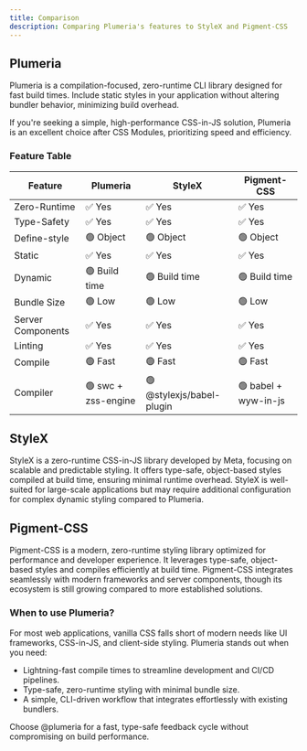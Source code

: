 ```yaml
---
title: Comparison
description: Comparing Plumeria's features to StyleX and Pigment-CSS
---
```


## Plumeria

Plumeria is a compilation-focused, zero-runtime CLI library designed for fast build times.
Include static styles in your application without altering bundler behavior, minimizing build overhead.

If you're seeking a simple, high-performance CSS-in-JS solution, Plumeria is an excellent choice after CSS Modules, prioritizing speed and efficiency.

### Feature Table

| Feature           | Plumeria            | StyleX                    | Pigment-CSS          |
| ----------------- | ------------------- | ------------------------- | -------------------- |
| Zero-Runtime      | ✅ Yes              | ✅ Yes                    | ✅ Yes               |
| Type-Safety       | ✅ Yes              | ✅ Yes                    | ✅ Yes               |
| Define-style      | 🟢 Object           | 🟢 Object                 | 🟢 Object            |
| Static            | ✅ Yes              | ✅ Yes                    | ✅ Yes               |
| Dynamic           | 🟢 Build time       | 🟢 Build time             | 🟢 Build time        |
| Bundle Size       | 🟢 Low              | 🟢 Low                    | 🟢 Low               |
| Server Components | ✅ Yes              | ✅ Yes                    | ✅ Yes               |
| Linting           | ✅ Yes              | ✅ Yes                    | ✅ Yes               |
| Compile           | 🟢 Fast             | 🟢 Fast                   | 🟢 Fast              |
| Compiler          | 🟢 swc + zss-engine | 🟢 @stylexjs/babel-plugin | 🟢 babel + wyw-in-js |

## StyleX

StyleX is a zero-runtime CSS-in-JS library developed by Meta, focusing on scalable and predictable styling. It offers type-safe, object-based styles compiled at build time, ensuring minimal runtime overhead. StyleX is well-suited for large-scale applications but may require additional configuration for complex dynamic styling compared to Plumeria.

## Pigment-CSS

Pigment-CSS is a modern, zero-runtime styling library optimized for performance and developer experience. It leverages type-safe, object-based styles and compiles efficiently at build time. Pigment-CSS integrates seamlessly with modern frameworks and server components, though its ecosystem is still growing compared to more established solutions.

### When to use Plumeria?

For most web applications, vanilla CSS falls short of modern needs like UI frameworks, CSS-in-JS, and client-side styling. Plumeria stands out when you need:

- Lightning-fast compile times to streamline development and CI/CD pipelines.
- Type-safe, zero-runtime styling with minimal bundle size.
- A simple, CLI-driven workflow that integrates effortlessly with existing bundlers.

Choose @plumeria for a fast, type-safe feedback cycle without compromising on build performance.
